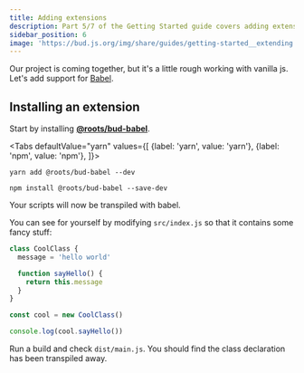 ```yaml
---
title: Adding extensions
description: Part 5/7 of the Getting Started guide covers adding extensions to your build
sidebar_position: 6
image: 'https://bud.js.org/img/share/guides/getting-started__extending.png'
---
```



Our project is coming together, but it's a little rough working with vanilla js. Let's add support for [Babel](https://babeljs.io/docs/en/#babel-is-a-javascript-compiler).

## Installing an extension

Start by installing [**@roots/bud-babel**](/extensions/bud-babel).

<Tabs
  defaultValue="yarn"
  values={[
    {label: 'yarn', value: 'yarn'},
    {label: 'npm', value: 'npm'},
  ]}>
  <TabItem value="yarn">

    yarn add @roots/bud-babel --dev

  </TabItem>
  <TabItem value="npm">

    npm install @roots/bud-babel --save-dev

  </TabItem>
</Tabs>

Your scripts will now be transpiled with babel.

You can see for yourself by modifying `src/index.js` so that it contains some fancy stuff:

```js title='src/index.js'
class CoolClass {
  message = 'hello world'

  function sayHello() {
    return this.message
  }
}

const cool = new CoolClass()

console.log(cool.sayHello())
```

Run a build and check `dist/main.js`. You should find the class declaration has been transpiled away.
